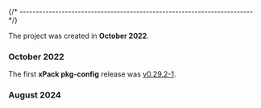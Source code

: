 

{/* ------------------------------------------------------------------------ */}

The project was created in **October 2022**.

### October 2022

The first **xPack pkg-config** release was
[v0.29.2-1](/blog/2022/10/25/pkg-config-v0-29-2-1-released/).

### August 2024

<HistoryRestructuring/>
